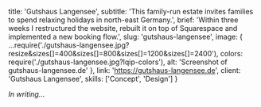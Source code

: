 
  title: 'Gutshaus Langensee',
  subtitle:
    'This family-run estate invites families to spend relaxing holidays in north-east Germany.',
  brief:
    'Within three weeks I restructured the website, rebuilt it on top of Squarespace and implemented a new booking flow.',
  slug: 'gutshaus-langensee',
  image: {
    ...require('./gutshaus-langensee.jpg?resize&sizes[]=400&sizes[]=800&sizes[]=1200&sizes[]=2400'),
    colors: require('./gutshaus-langensee.jpg?lqip-colors'),
    alt: 'Screenshot of gutshaus-langensee.de'
  },
  link: 'https://gutshaus-langensee.de',
  client: 'Gutshaus Langensee',
  skills: ['Concept', 'Design']
}


_In writing..._
